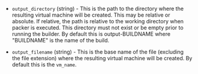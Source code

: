 <!-- Code generated from the comments of the OutputConfig struct in builder/virtualbox/common/output_config.go; DO NOT EDIT MANUALLY -->

- `output_directory` (string) - This is the path to the directory where the
  resulting virtual machine will be created. This may be relative or absolute.
  If relative, the path is relative to the working directory when packer
  is executed. This directory must not exist or be empty prior to running
  the builder. By default this is output-BUILDNAME where "BUILDNAME" is the
  name of the build.

- `output_filename` (string) - This is the base name of the file (excluding the file extension) where
  the resulting virtual machine will be created. By default this is the
  `vm_name`.

<!-- End of code generated from the comments of the OutputConfig struct in builder/virtualbox/common/output_config.go; -->
